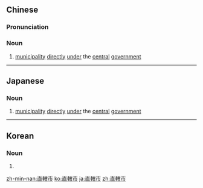 {{also|直辖市}}
==Chinese==
{{zh-forms|s=直辖市|type=21}}
{{wikipedia|lang=zh}}

===Pronunciation===
{{zh-pron
|m=zhíxiáshì
|c=zik6 hat6 si5
|mn=qz:ti̍t-hat-chhǐ/xm:ti̍t-ha̍t-chhī/tw,zz:ti̍t-hat-chhī
|cat=n
}}

===Noun===
{{zh-noun}}

# [[municipality]] [[directly]] [[under]] the [[central]] [[government]]

{{zh-cat|Advanced}}

----

==Japanese==
{{wikipedia|lang=ja}}
{{ja-kanjitab|ちょく|k1=ちょっ|かつ|し|yomi=on}}

===Noun===
{{ja-noun|ちょっかつし}}

# [[municipality]] [[directly]] [[under]] the [[central]] [[government]]

----

==Korean==
{{ko-hanjatab|直|轄|市}}

===Noun===
{{ko-noun|hj|rv=|hangeul=직할시}}

# {{hanja form of|직할시|[[municipality]] [[directly]] [[under]] the [[central]] [[government]]}}

[[zh-min-nan:直轄市]]
[[ko:直轄市]]
[[ja:直轄市]]
[[zh:直轄市]]